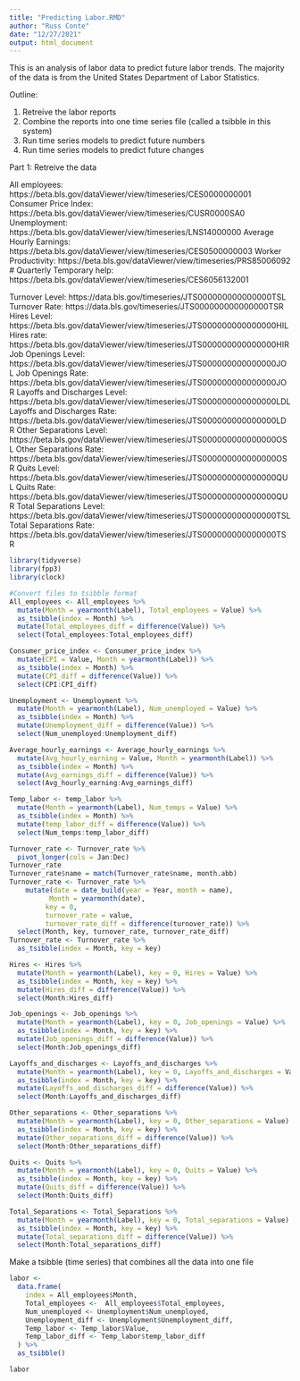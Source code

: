 ```yaml
---
title: "Predicting Labor.RMD"
author: "Russ Conte"
date: "12/27/2021"
output: html_document
---
```


This is an analysis of labor data to predict future labor trends. The majority of the data is from the United States Department of Labor Statistics.

Outline:

1. Retreive the labor reports
2. Combine the reports into one time series file (called a tsibble in this system)
3. Run time series models to predict future numbers
4. Run time series models to predict future changes

Part 1: Retreive the data

All employees: https://beta.bls.gov/dataViewer/view/timeseries/CES0000000001
Consumer Price Index: https://beta.bls.gov/dataViewer/view/timeseries/CUSR0000SA0
Unemployment: 	https://beta.bls.gov/dataViewer/view/timeseries/LNS14000000
Average Hourly Earnings: 	https://beta.bls.gov/dataViewer/view/timeseries/CES0500000003
Worker Productivity: 	https://beta.bls.gov/dataViewer/view/timeseries/PRS85006092 # Quarterly
Temporary help: https://beta.bls.gov/dataViewer/view/timeseries/CES6056132001

Turnover Level: https://data.bls.gov/timeseries/JTS000000000000000TSL
Turnover Rate: https://data.bls.gov/timeseries/JTS000000000000000TSR
Hires Level: https://beta.bls.gov/dataViewer/view/timeseries/JTS000000000000000HIL
Hires rate: https://beta.bls.gov/dataViewer/view/timeseries/JTS000000000000000HIR
Job Openings Level: https://beta.bls.gov/dataViewer/view/timeseries/JTS000000000000000JOL
Job Openings Rate: https://beta.bls.gov/dataViewer/view/timeseries/JTS000000000000000JOR
Layoffs and Discharges Level: https://beta.bls.gov/dataViewer/view/timeseries/JTS000000000000000LDL
Layoffs and Discharges Rate: https://beta.bls.gov/dataViewer/view/timeseries/JTS000000000000000LDR
Other Separations Level: https://beta.bls.gov/dataViewer/view/timeseries/JTS000000000000000OSL
Other Separations Rate: https://beta.bls.gov/dataViewer/view/timeseries/JTS000000000000000OSR
Quits Level: https://beta.bls.gov/dataViewer/view/timeseries/JTS000000000000000QUL
Quits Rate: https://beta.bls.gov/dataViewer/view/timeseries/JTS000000000000000QUR
Total Separations Level: https://beta.bls.gov/dataViewer/view/timeseries/JTS000000000000000TSL
Total Separations Rate: https://beta.bls.gov/dataViewer/view/timeseries/JTS000000000000000TSR

```r

library(tidyverse)
library(fpp3)
library(clock)

#Convert files to tsibble format
All_employees <- All_employees %>% 
  mutate(Month = yearmonth(Label), Total_employees = Value) %>% 
  as_tsibble(index = Month) %>% 
  mutate(Total_employees_diff = difference(Value)) %>% 
  select(Total_employees:Total_employees_diff)

Consumer_price_index <- Consumer_price_index %>% 
  mutate(CPI = Value, Month = yearmonth(Label)) %>% 
  as_tsibble(index = Month) %>% 
  mutate(CPI_diff = difference(Value)) %>% 
  select(CPI:CPI_diff)

Unemployment <- Unemployment %>% 
  mutate(Month = yearmonth(Label), Num_unemployed = Value) %>% 
  as_tsibble(index = Month) %>% 
  mutate(Unemployment_diff = difference(Value)) %>% 
  select(Num_unemployed:Unemployment_diff)

Average_hourly_earnings <- Average_hourly_earnings %>%
  mutate(Avg_hourly_earning = Value, Month = yearmonth(Label)) %>%
  as_tsibble(index = Month) %>%
  mutate(Avg_earnings_diff = difference(Value)) %>%
  select(Avg_hourly_earning:Avg_earnings_diff)

Temp_labor <- temp_labor %>% 
  mutate(Month = yearmonth(Label), Num_temps = Value) %>% 
  as_tsibble(index = Month) %>% 
  mutate(temp_labor_diff = difference(Value)) %>% 
  select(Num_temps:temp_labor_diff)

Turnover_rate <- Turnover_rate %>%
  pivot_longer(cols = Jan:Dec)
Turnover_rate
Turnover_rate$name = match(Turnover_rate$name, month.abb)
Turnover_rate <- Turnover_rate %>%
    mutate(date = date_build(year = Year, month = name),
          Month = yearmonth(date),
         key = 0,
         turnover_rate = value,
         turnover_rate_diff = difference(turnover_rate)) %>%
  select(Month, key, turnover_rate, turnover_rate_diff)
Turnover_rate <- Turnover_rate %>%
  as_tsibble(index = Month, key = key)

Hires <- Hires %>% 
  mutate(Month = yearmonth(Label), key = 0, Hires = Value) %>% 
  as_tsibble(index = Month, key = key) %>% 
  mutate(Hires_diff = difference(Value)) %>% 
  select(Month:Hires_diff)

Job_openings <- Job_openings %>% 
  mutate(Month = yearmonth(Label), key = 0, Job_openings = Value) %>% 
  as_tsibble(index = Month, key = key) %>% 
  mutate(Job_openings_diff = difference(Value)) %>% 
  select(Month:Job_openings_diff)

Layoffs_and_discharges <- Layoffs_and_discharges %>% 
  mutate(Month = yearmonth(Label), key = 0, Layoffs_and_discharges = Value) %>% 
  as_tsibble(index = Month, key = key) %>% 
  mutate(Layoffs_and_discharges_diff = difference(Value)) %>% 
  select(Month:Layoffs_and_discharges_diff)

Other_separations <- Other_separations %>% 
  mutate(Month = yearmonth(Label), key = 0, Other_separations = Value) %>% 
  as_tsibble(index = Month, key = key) %>% 
  mutate(Other_separations_diff = difference(Value)) %>% 
  select(Month:Other_separations_diff)

Quits <- Quits %>% 
  mutate(Month = yearmonth(Label), key = 0, Quits = Value) %>% 
  as_tsibble(index = Month, key = key) %>% 
  mutate(Quits_diff = difference(Value)) %>% 
  select(Month:Quits_diff)

Total_Separations <- Total_Separations %>% 
  mutate(Month = yearmonth(Label), key = 0, Total_separations = Value) %>% 
  as_tsibble(index = Month, key = key) %>% 
  mutate(Total_separations_diff = difference(Value)) %>% 
  select(Month:Total_separations_diff)

```

Make a tsibble (time series) that combines all the data into one file

```r

labor <- 
  data.frame(
    index = All_employees$Month,
    Total_employees <-  All_employees$Total_employees,
    Num_unemployed <- Unemployment$Num_unemployed,
    Unemployment_diff <- Unemployment$Unemployment_diff,
    Temp_labor <- Temp_labor$Value,
    Temp_labor_diff <- Temp_labor$temp_labor_diff
  ) %>% 
  as_tsibble()

labor

```

